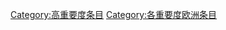 {{Articles by Importance|topic=欧洲|project=欧洲|format=toc}}
{{Wikipedia category}}
{{emptycat}}
[[Category:高重要度条目|Category:高重要度条目]]
[[Category:各重要度欧洲条目|Category:各重要度欧洲条目]]